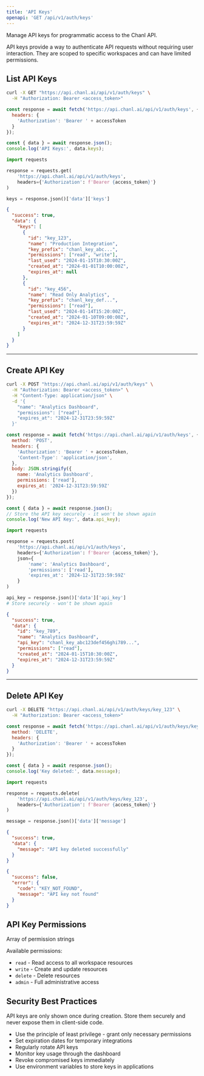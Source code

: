 ```yaml
---
title: 'API Keys'
openapi: 'GET /api/v1/auth/keys'
---
```


Manage API keys for programmatic access to the Chanl API.

API keys provide a way to authenticate API requests without requiring user interaction. They are scoped to specific workspaces and can have limited permissions.

## List API Keys

<RequestExample>

```bash cURL
curl -X GET "https://api.chanl.ai/api/v1/auth/keys" \
  -H "Authorization: Bearer <access_token>"
```

```javascript JavaScript
const response = await fetch('https://api.chanl.ai/api/v1/auth/keys', {
  headers: {
    'Authorization': 'Bearer ' + accessToken
  }
});

const { data } = await response.json();
console.log('API Keys:', data.keys);
```

```python Python
import requests

response = requests.get(
    'https://api.chanl.ai/api/v1/auth/keys',
    headers={'Authorization': f'Bearer {access_token}'}
)

keys = response.json()['data']['keys']
```

</RequestExample>

<ResponseExample>

```json List Keys Response
{
  "success": true,
  "data": {
    "keys": [
      {
        "id": "key_123",
        "name": "Production Integration",
        "key_prefix": "chanl_key_abc...",
        "permissions": ["read", "write"],
        "last_used": "2024-01-15T10:30:00Z",
        "created_at": "2024-01-01T10:00:00Z",
        "expires_at": null
      },
      {
        "id": "key_456",
        "name": "Read Only Analytics",
        "key_prefix": "chanl_key_def...",
        "permissions": ["read"],
        "last_used": "2024-01-14T15:20:00Z",
        "created_at": "2024-01-10T09:00:00Z",
        "expires_at": "2024-12-31T23:59:59Z"
      }
    ]
  }
}
```

</ResponseExample>

---

## Create API Key

<RequestExample>

```bash cURL
curl -X POST "https://api.chanl.ai/api/v1/auth/keys" \
  -H "Authorization: Bearer <access_token>" \
  -H "Content-Type: application/json" \
  -d '{
    "name": "Analytics Dashboard",
    "permissions": ["read"],
    "expires_at": "2024-12-31T23:59:59Z"
  }'
```

```javascript JavaScript
const response = await fetch('https://api.chanl.ai/api/v1/auth/keys', {
  method: 'POST',
  headers: {
    'Authorization': 'Bearer ' + accessToken,
    'Content-Type': 'application/json',
  },
  body: JSON.stringify({
    name: 'Analytics Dashboard',
    permissions: ['read'],
    expires_at: '2024-12-31T23:59:59Z'
  })
});

const { data } = await response.json();
// Store the API key securely - it won't be shown again
console.log('New API Key:', data.api_key);
```

```python Python
import requests

response = requests.post(
    'https://api.chanl.ai/api/v1/auth/keys',
    headers={'Authorization': f'Bearer {access_token}'},
    json={
        'name': 'Analytics Dashboard',
        'permissions': ['read'],
        'expires_at': '2024-12-31T23:59:59Z'
    }
)

api_key = response.json()['data']['api_key']
# Store securely - won't be shown again
```

</RequestExample>

<ResponseExample>

```json Create Key Response
{
  "success": true,
  "data": {
    "id": "key_789",
    "name": "Analytics Dashboard",
    "api_key": "chanl_key_abc123def456ghi789...",
    "permissions": ["read"],
    "created_at": "2024-01-15T10:30:00Z",
    "expires_at": "2024-12-31T23:59:59Z"
  }
}
```

</ResponseExample>

---

## Delete API Key

<RequestExample>

```bash cURL
curl -X DELETE "https://api.chanl.ai/api/v1/auth/keys/key_123" \
  -H "Authorization: Bearer <access_token>"
```

```javascript JavaScript
const response = await fetch('https://api.chanl.ai/api/v1/auth/keys/key_123', {
  method: 'DELETE',
  headers: {
    'Authorization': 'Bearer ' + accessToken
  }
});

const { data } = await response.json();
console.log('Key deleted:', data.message);
```

```python Python
import requests

response = requests.delete(
    'https://api.chanl.ai/api/v1/auth/keys/key_123',
    headers={'Authorization': f'Bearer {access_token}'}
)

message = response.json()['data']['message']
```

</RequestExample>

<ResponseExample>

```json Delete Key Response
{
  "success": true,
  "data": {
    "message": "API key deleted successfully"
  }
}
```

```json Error Response
{
  "success": false,
  "error": {
    "code": "KEY_NOT_FOUND",
    "message": "API key not found"
  }
}
```

</ResponseExample>

## API Key Permissions

<ParamField path="permissions" type="array">
  Array of permission strings
</ParamField>

Available permissions:
- `read` - Read access to all workspace resources
- `write` - Create and update resources
- `delete` - Delete resources
- `admin` - Full administrative access

## Security Best Practices

<Warning>
API keys are only shown once during creation. Store them securely and never expose them in client-side code.
</Warning>

- Use the principle of least privilege - grant only necessary permissions
- Set expiration dates for temporary integrations
- Regularly rotate API keys
- Monitor key usage through the dashboard
- Revoke compromised keys immediately
- Use environment variables to store keys in applications